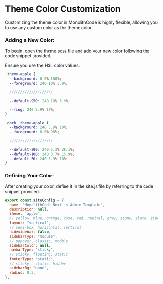 
# Theme Color Customization
Customizing the theme color in MonolithCode is highly flexible, allowing you to use any custom color as the theme color.


### Adding a New Color:

To begin, open the theme.scss file and add your new color following the code snippet provided.

<Callout>Ensure you use the HSL color values.</Callout>




```scss filename="theme.scss"
.theme-apple {
  --background: 0 0% 100%;
  --foreground: 240 10% 3.9%;

  ////////////////////

  --default-950: 240 10% 3.9%;

  --ring: 240 5.9% 10%;
}

.dark .theme-apple {
  --background: 240 5.9% 10%;
  --foreground: 0 0% 98%;

  ////////////////////

  --default-200: 240 5.3% 26.1%;
  --default-100: 240 3.7% 15.9%;
  --default-50: 240 5.9% 10%;
}
```
### Defining Your Color:

After creating your color, define it in the site.js file by referring to the code snippet provided.


```js filename="site.js"
export const siteConfig = {
  name: "MonolithCode Next js Admin Template",
  description: null,
  theme: "apple",
  // yellow, blue, orange, rose, red, neutral, gray, stone, slate, zinc, violate
  layout: "vertical",
  // semi-box, horizontal, vertical
  hideSideBar: false,
  sidebarType: "module",
  // popover, classic, module
  sidebarColor: null,
  navbarType: "sticky",
  // sticky, floating, static
  footerType: "static",
  // sticky,  static, hidden
  sidebarBg: "none",
  radius: 0.5,
};
```
